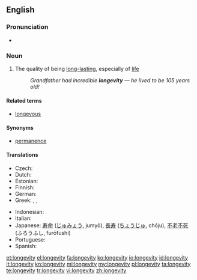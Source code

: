 ==English==

===Pronunciation===
* {{IPA|/lɔnˈdʒɛ.vɪ.ti/}}

===Noun===
{{en-noun|longevities}}

# The quality of being [[long-lasting]], especially of [[life]]
#: ''Grandfather had incredible '''longevity''' &mdash; he lived to be 105 years old!''

====Related terms====
*[[longevous]]

====Synonyms====
*[[permanence]]

====Translations====
{{trans-top|the quality of being long-lasting, especially of life}}
* Czech: {{t-|cs|dlouhověkost|f}}
* Dutch: {{t+|nl|levensduur|m}}
* Estonian: {{t|et|pikaealisus}}
* Finnish: {{t|fi|pitkäikäisyys}}
* German: {{t-|de|Langlebigkeit|f}}
* Greek: {{t+|el|μακροζωία|f|tr=makrozoía}}, {{t+|el|μακροβιότητα|f|tr=makroviótita}}, {{t|el|μακροημέρευση|f|tr=makroimérefsi}}
{{trans-mid}}
* Indonesian: {{t|id|panjang umur|xs=Indonesian}}
* Italian: {{t-|it|longevità}}
* Japanese: [[寿命]] ([[じゅみょう]], jumyō), [[長寿]] ([[ちょうじゅ]], chōju), [[不老不死]] (ふろうふし, furōfushi)
* Portuguese: {{t|pt|longevidade|f}}
* Spanish: {{t-|es|longevidad|f}}
{{trans-bottom}}

[[et:longevity]]
[[el:longevity]]
[[fa:longevity]]
[[ko:longevity]]
[[io:longevity]]
[[id:longevity]]
[[it:longevity]]
[[kn:longevity]]
[[ml:longevity]]
[[my:longevity]]
[[pl:longevity]]
[[ta:longevity]]
[[te:longevity]]
[[tr:longevity]]
[[vi:longevity]]
[[zh:longevity]]